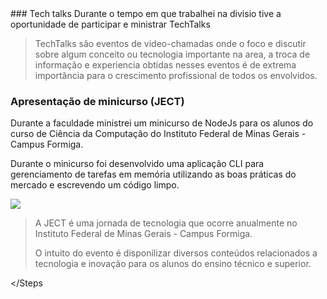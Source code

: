 
<Steps>
### Tech talks
 Durante o tempo em que trabalhei na divisio tive a oportunidade de participar e ministrar TechTalks
 
> TechTalks são eventos de video-chamadas onde o foco e discutir sobre algum conceito
> ou tecnologia importante na area, a troca de informação e experiencia obtidas nesses
> eventos é de extrema importância para o crescimento profissional de todos os envolvidos.

### Apresentação de minicurso (JECT)

Durante a faculdade ministrei um minicurso de NodeJs para os alunos
do curso de Ciência da Computação do Instituto Federal de Minas Gerais - Campus Formiga.

Durante o minicurso foi desenvolvido uma aplicação CLI para gerenciamento de tarefas em memória
utilizando as boas práticas do mercado e escrevendo um código limpo.

<div className="relative w-full h-min aspect-w-4 aspect-h-2 mt-4">
  <Image
    fill
    src="https://scontent.cdninstagram.com/v/t51.2885-15/312238726_681053100252053_4756959789646550979_n.jpg?stp=dst-jpg_e15&_nc_ht=scontent.cdninstagram.com&_nc_cat=105&_nc_ohc=xGgO2pBWWtQAX83Sq_Y&edm=APs17CUBAAAA&ccb=7-5&ig_cache_key=Mjk1NDAzMTQ1MzcyNjU5NzA0OA%3D%3D.2-ccb7-5&oh=00_AfBUGpqTB8YiQ6xVYHn_hUeT4-lmQk_7EtEesvOXZC6ZnQ&oe=64B67EF3&_nc_sid=10d13b"
  />
</div>

> A JECT é uma jornada de tecnologia que ocorre anualmente no Instituto Federal de Minas Gerais
> \- Campus Formiga.
>
> O intuito do evento é disponilizar diversos conteúdos relacionados a tecnologia e inovação para
> os alunos do ensino técnico e superior.

</Steps

>
